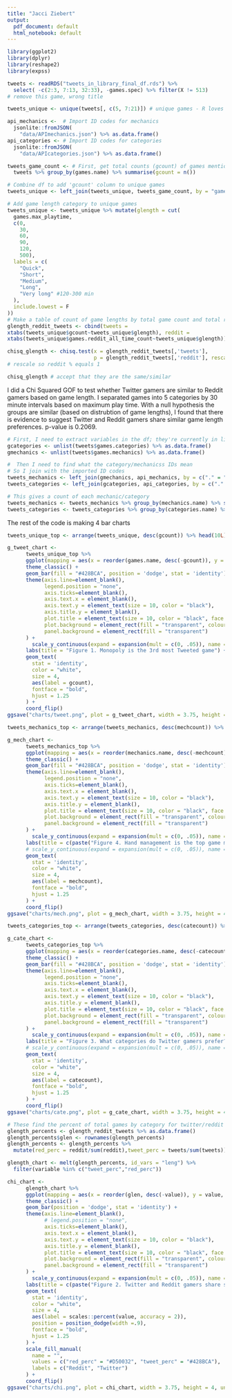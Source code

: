 ---
title: "Jacci Ziebert"
output:
  pdf_document: default
  html_notebook: default
---

```{r Libraries}
library(ggplot2)
library(dplyr)
library(reshape2)
library(expss)
```

```{r Load files}
tweets <- readRDS("tweets_in_library_final_df.rds") %>%
  select( -c(2:3, 7:13, 32:33), -games.spec) %>% filter(X != 513)
# remove this game, wrong title

tweets_unique <- unique(tweets[, c(5, 7:21)]) # unique games - R loves to do fatal error here

api_mechanics <-  # Import ID codes for mechanics
  jsonlite::fromJSON( 
    "data/APImechanics.json") %>% as.data.frame() 
api_categories <- # Import ID codes for categories
  jsonlite::fromJSON( 
    "data/APIcategories.json") %>% as.data.frame() 
```

```{r Analysis of game length using Chi Sq}
tweets_game_count <- # First, get total counts (gcount) of games mentioned
  tweets %>% group_by(games.name) %>% summarise(gcount = n())

# Combine df to add 'gcount' column to unique games
tweets_unique <- left_join(tweets_unique, tweets_game_count, by = "games.name")

# Add game length category to unique games
tweets_unique <- tweets_unique %>% mutate(glength = cut(  
  games.max_playtime,
  c(0,
    30,
    60,
    90,
    120,
    500),
  labels = c(
    "Quick",
    "Short",
    "Medium",
    "Long",
    "Very long" #120-300 min
  ),
  include.lowest = F
))
# Make a table of count of game lengths by total game count and total reddit count
glength_reddit_tweets <- cbind(tweets = 
xtabs(tweets_unique$gcount~tweets_unique$glength), reddit = 
xtabs(tweets_unique$games.reddit_all_time_count~tweets_unique$glength))

chisq_glength <- chisq.test(x = glength_reddit_tweets[,'tweets'],
                            p = glength_reddit_tweets[,'reddit'], rescale.p=TRUE)
# rescale so reddit % equals 1

chisq_glength # accept that they are the same/similar
```
I did a Chi Squared GOF to test whether Twitter gamers are similar to Reddit gamers based on game length. I separated games into 5 categories by 30 minute intervals based on maximum play time.  With a null hypothesis the groups are similar (based on distrubtion of game lengths), I found that there is evidence to suggest Twitter and Reddit gamers share similar game length preferences. p-value is 0.2069.

```{r find popular game mechanics and game categories}
# First, I need to extract variables in the df; they're currently in list bc of JSON
gcategories <- unlist(tweets$games.categories) %>% as.data.frame()
gmechanics <- unlist(tweets$games.mechanics) %>% as.data.frame()   

#  Then I need to find what the category/mechanicss IDs mean
# So I join with the imported ID codes
tweets_mechanics <- left_join(gmechanics, api_mechanics, by = c("." = "mechanics.id")) 
tweets_categories <- left_join(gcategories, api_categories, by = c("." = "categories.id")) 

# This gives a count of each mechanic/category
tweets_mechanics <- tweets_mechanics %>% group_by(mechanics.name) %>% summarise(mechcount = n()) 
tweets_categories <- tweets_categories %>% group_by(categories.name) %>% summarise(catecount = n())
```
The rest of the code is making 4 bar charts
```{r Charts - Most popular games}
tweets_unique_top <- arrange(tweets_unique, desc(gcount)) %>% head(10L)

g_tweet_chart <-
      tweets_unique_top %>%
      ggplot(mapping = aes(x = reorder(games.name, desc(-gcount)), y = gcount)) +
      theme_classic() +
      geom_bar(fill = "#428BCA", position = 'dodge', stat = 'identity') +
      theme(axis.line=element_blank(),
            legend.position = "none",
            axis.ticks=element_blank(),
            axis.text.x = element_blank(),
            axis.text.y = element_text(size = 10, color = "black"),
            axis.title.y = element_blank(),
            plot.title = element_text(size = 10, color = "black", face = "bold", hjust = 1),
            plot.background = element_rect(fill = "transparent", colour = NA),
            panel.background = element_rect(fill = "transparent")
      ) +
        scale_y_continuous(expand = expansion(mult = c(0, .05)), name = "") +
      labs(title = "Figure 1. Monopoly is the 3rd most Tweeted game") +
      geom_text(
        stat = 'identity',
        color = "white",
        size = 4,
        aes(label = gcount),
        fontface = "bold",
        hjust = 1.25
      ) +
      coord_flip()
ggsave("charts/tweet.png", plot = g_tweet_chart, width = 3.75, height = 4, units = "in")
```

```{r Charts - game mechanics}
tweets_mechanics_top <- arrange(tweets_mechanics, desc(mechcount)) %>% top_n(10) # take top 10 games

g_mech_chart <-
      tweets_mechanics_top %>%
      ggplot(mapping = aes(x = reorder(mechanics.name, desc(-mechcount)), y = mechcount)) +
      theme_classic() +
      geom_bar(fill = "#428BCA", position = 'dodge', stat = 'identity') +
      theme(axis.line=element_blank(),
            legend.position = "none",
            axis.ticks=element_blank(),
            axis.text.x = element_blank(),
            axis.text.y = element_text(size = 10, color = "black"),
            axis.title.y = element_blank(),
            plot.title = element_text(size = 10, color = "black", face = "bold", hjust = 1),
            plot.background = element_rect(fill = "transparent", colour = NA),
            panel.background = element_rect(fill = "transparent")
      ) +
        scale_y_continuous(expand = expansion(mult = c(0, .05)), name = "") +
      labs(title = c(paste("Figure 4. Hand management is the top game mechanic", paste("\nTwitter gamers prefer")))) +
      # scale_y_continuous(expand = expansion(mult = c(0, .05)), name = "") +
      geom_text(
        stat = 'identity',
        color = "white",
        size = 4,
        aes(label = mechcount),
        fontface = "bold",
        hjust = 1.25
      ) +
      coord_flip()
ggsave("charts/mech.png", plot = g_mech_chart, width = 3.75, height = 4, units = "in")

```

```{r Charts - game categories}
tweets_categories_top <- arrange(tweets_categories, desc(catecount)) %>% top_n(10) # take top 10 games

g_cate_chart <-
      tweets_categories_top %>%
      ggplot(mapping = aes(x = reorder(categories.name, desc(-catecount)), y = catecount)) +
      theme_classic() +
      geom_bar(fill = "#428BCA", position = 'dodge', stat = 'identity') +
      theme(axis.line=element_blank(),
            legend.position = "none",
            axis.ticks=element_blank(),
            axis.text.x = element_blank(),
            axis.text.y = element_text(size = 10, color = "black"),
            axis.title.y = element_blank(),
            plot.title = element_text(size = 10, color = "black", face = "bold", hjust = 1),
            plot.background = element_rect(fill = "transparent", colour = NA),
            panel.background = element_rect(fill = "transparent")
      ) +
        scale_y_continuous(expand = expansion(mult = c(0, .05)), name = "") +
      labs(title = "Figure 3. What categories do Twitter gamers prefer?") +
      # scale_y_continuous(expand = expansion(mult = c(0, .05)), name = "") +
      geom_text(
        stat = 'identity',
        color = "white",
        size = 4,
        aes(label = catecount),
        fontface = "bold",
        hjust = 1.25
      ) +
      coord_flip()
ggsave("charts/cate.png", plot = g_cate_chart, width = 3.75, height = 4, units = "in")
```
```{r Charts - Chi-Square}
# These find the percent of total games by category for twitter/reddit
glength_percents <- glength_reddit_tweets %>% as.data.frame()
glength_percents$glen <- rownames(glength_percents)
glength_percents <- glength_percents %>%
  mutate(red_perc = reddit/sum(reddit),tweet_perc = tweets/sum(tweets))

glength_chart <- melt(glength_percents, id_vars = "leng") %>%
  filter(variable %in% c("tweet_perc","red_perc"))

chi_chart <-
      glength_chart %>%
      ggplot(mapping = aes(x = reorder(glen, desc(-value)), y = value, fill = variable)) +
      theme_classic() +
      geom_bar(position = 'dodge', stat = 'identity') +
      theme(axis.line=element_blank(),
            # legend.position = "none",
            axis.ticks=element_blank(),
            axis.text.x = element_blank(),
            axis.text.y = element_text(size = 10, color = "black"),
            axis.title.y = element_blank(),
            plot.title = element_text(size = 10, color = "black", face = "bold", hjust = .25),
            plot.background = element_rect(fill = "transparent", colour = NA),
            panel.background = element_rect(fill = "transparent")
      ) +
        scale_y_continuous(expand = expansion(mult = c(0, .05)), name = "") +
      labs(title = c(paste("Figure 2. Twitter and Reddit gamers share similar ", paste("\ngame preferences in game lengths")))) +
      geom_text(
        stat = 'identity',
        color = "white",
        size = 4,
        aes(label = scales::percent(value, accuracy = 2)),
        position = position_dodge(width =.9),
        fontface = "bold",
        hjust = 1.25
      ) +
      scale_fill_manual(
        name = "",
        values = c("red_perc" = "#D50032", "tweet_perc" = "#428BCA"),
        labels = c("Reddit", "Twitter")
      ) +
      coord_flip()
ggsave("charts/chi.png", plot = chi_chart, width = 3.75, height = 4, units = "in")
```


